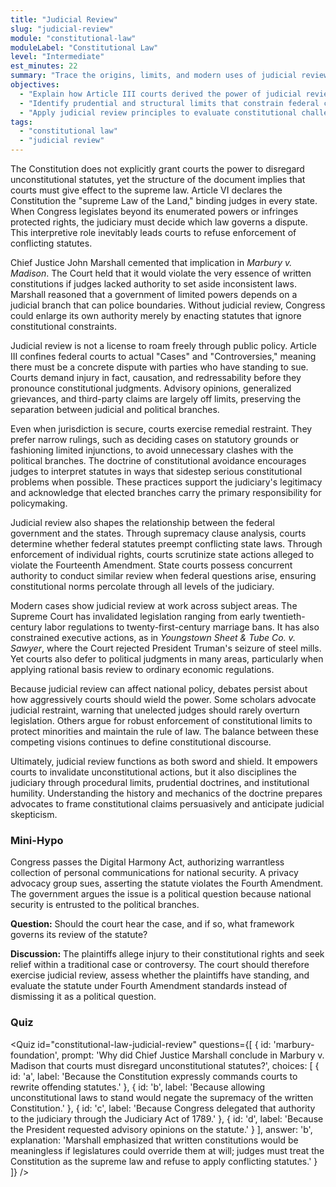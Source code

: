 ```yaml
---
title: "Judicial Review"
slug: "judicial-review"
module: "constitutional-law"
moduleLabel: "Constitutional Law"
level: "Intermediate"
est_minutes: 22
summary: "Trace the origins, limits, and modern uses of judicial review in constitutional litigation."
objectives:
  - "Explain how Article III courts derived the power of judicial review."
  - "Identify prudential and structural limits that constrain federal courts."
  - "Apply judicial review principles to evaluate constitutional challenges."
tags:
  - "constitutional law"
  - "judicial review"
---
```


The Constitution does not explicitly grant courts the power to disregard unconstitutional statutes, yet the structure of the document implies that courts must give effect to the supreme law. Article VI declares the Constitution the "supreme Law of the Land," binding judges in every state. When Congress legislates beyond its enumerated powers or infringes protected rights, the judiciary must decide which law governs a dispute. This interpretive role inevitably leads courts to refuse enforcement of conflicting statutes.

Chief Justice John Marshall cemented that implication in *Marbury v. Madison*. The Court held that it would violate the very essence of written constitutions if judges lacked authority to set aside inconsistent laws. Marshall reasoned that a government of limited powers depends on a judicial branch that can police boundaries. Without judicial review, Congress could enlarge its own authority merely by enacting statutes that ignore constitutional constraints.

Judicial review is not a license to roam freely through public policy. Article III confines federal courts to actual "Cases" and "Controversies," meaning there must be a concrete dispute with parties who have standing to sue. Courts demand injury in fact, causation, and redressability before they pronounce constitutional judgments. Advisory opinions, generalized grievances, and third-party claims are largely off limits, preserving the separation between judicial and political branches.

Even when jurisdiction is secure, courts exercise remedial restraint. They prefer narrow rulings, such as deciding cases on statutory grounds or fashioning limited injunctions, to avoid unnecessary clashes with the political branches. The doctrine of constitutional avoidance encourages judges to interpret statutes in ways that sidestep serious constitutional problems when possible. These practices support the judiciary's legitimacy and acknowledge that elected branches carry the primary responsibility for policymaking.

Judicial review also shapes the relationship between the federal government and the states. Through supremacy clause analysis, courts determine whether federal statutes preempt conflicting state laws. Through enforcement of individual rights, courts scrutinize state actions alleged to violate the Fourteenth Amendment. State courts possess concurrent authority to conduct similar review when federal questions arise, ensuring constitutional norms percolate through all levels of the judiciary.

Modern cases show judicial review at work across subject areas. The Supreme Court has invalidated legislation ranging from early twentieth-century labor regulations to twenty-first-century marriage bans. It has also constrained executive actions, as in *Youngstown Sheet & Tube Co. v. Sawyer*, where the Court rejected President Truman's seizure of steel mills. Yet courts also defer to political judgments in many areas, particularly when applying rational basis review to ordinary economic regulations.

Because judicial review can affect national policy, debates persist about how aggressively courts should wield the power. Some scholars advocate judicial restraint, warning that unelected judges should rarely overturn legislation. Others argue for robust enforcement of constitutional limits to protect minorities and maintain the rule of law. The balance between these competing visions continues to define constitutional discourse.

Ultimately, judicial review functions as both sword and shield. It empowers courts to invalidate unconstitutional actions, but it also disciplines the judiciary through procedural limits, prudential doctrines, and institutional humility. Understanding the history and mechanics of the doctrine prepares advocates to frame constitutional claims persuasively and anticipate judicial skepticism.

### Mini-Hypo

Congress passes the Digital Harmony Act, authorizing warrantless collection of personal communications for national security. A privacy advocacy group sues, asserting the statute violates the Fourth Amendment. The government argues the issue is a political question because national security is entrusted to the political branches.

**Question:** Should the court hear the case, and if so, what framework governs its review of the statute?

**Discussion:** The plaintiffs allege injury to their constitutional rights and seek relief within a traditional case or controversy. The court should therefore exercise judicial review, assess whether the plaintiffs have standing, and evaluate the statute under Fourth Amendment standards instead of dismissing it as a political question.

### Quiz

<Quiz
  id="constitutional-law-judicial-review"
  questions={[
    {
      id: 'marbury-foundation',
      prompt: 'Why did Chief Justice Marshall conclude in Marbury v. Madison that courts must disregard unconstitutional statutes?',
      choices: [
        { id: 'a', label: 'Because the Constitution expressly commands courts to rewrite offending statutes.' },
        { id: 'b', label: 'Because allowing unconstitutional laws to stand would negate the supremacy of the written Constitution.' },
        { id: 'c', label: 'Because Congress delegated that authority to the judiciary through the Judiciary Act of 1789.' },
        { id: 'd', label: 'Because the President requested advisory opinions on the statute.' }
      ],
      answer: 'b',
      explanation:
        'Marshall emphasized that written constitutions would be meaningless if legislatures could override them at will; judges must treat the Constitution as the supreme law and refuse to apply conflicting statutes.'
    }
  ]}
/>

